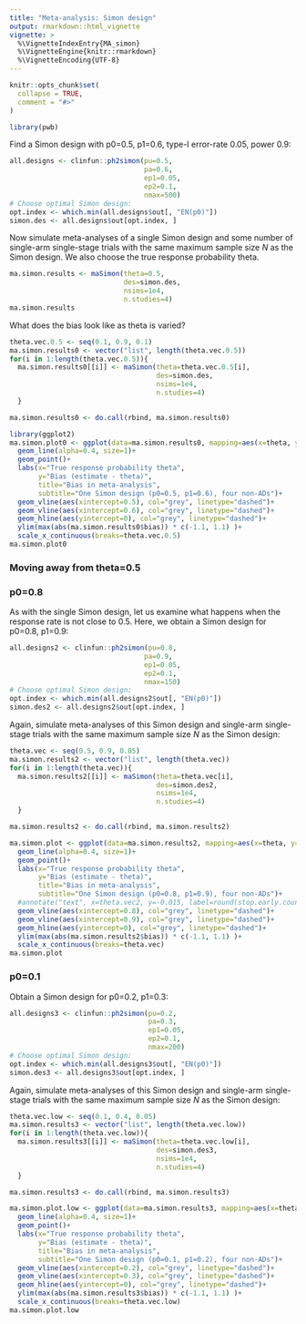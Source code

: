 ```yaml
---
title: "Meta-analysis: Simon design"
output: rmarkdown::html_vignette
vignette: >
  %\VignetteIndexEntry{MA_simon}
  %\VignetteEngine{knitr::rmarkdown}
  %\VignetteEncoding{UTF-8}
---
```


```r
knitr::opts_chunk$set(
  collapse = TRUE,
  comment = "#>"
)
```

```r
library(pwb)
```

Find a Simon design with p0=0.5, p1=0.6, type-I error-rate 0.05, power
0.9:

```r
all.designs <- clinfun::ph2simon(pu=0.5,
                                 pa=0.6,
                                 ep1=0.05,
                                 ep2=0.1,
                                 nmax=500)
# Choose optimal Simon design:
opt.index <- which.min(all.designs$out[, "EN(p0)"])
simon.des <- all.designs$out[opt.index, ]
```

Now simulate meta-analyses of a single Simon design and some number of single-arm single-stage trials with the same maximum sample size _N_ as the Simon design. We also choose the true response probability theta.

```r
ma.simon.results <- maSimon(theta=0.5,
                            des=simon.des,
                            nsims=1e4,
                            n.studies=4)
ma.simon.results
```

What does the bias look like as theta is varied?

```r
theta.vec.0.5 <- seq(0.1, 0.9, 0.1)
ma.simon.results0 <- vector("list", length(theta.vec.0.5))
for(i in 1:length(theta.vec.0.5)){
  ma.simon.results0[[i]] <- maSimon(theta=theta.vec.0.5[i],
                                    des=simon.des,
                                    nsims=1e4,
                                    n.studies=4)
  }

ma.simon.results0 <- do.call(rbind, ma.simon.results0)
```


```r
library(ggplot2)
ma.simon.plot0 <- ggplot(data=ma.simon.results0, mapping=aes(x=theta, y=bias, col=type))+
  geom_line(alpha=0.4, size=1)+
  geom_point()+
  labs(x="True response probability theta",
       y="Bias (estimate - theta)",
       title="Bias in meta-analysis",
       subtitle="One Simon design (p0=0.5, p1=0.6), four non-ADs")+
  geom_vline(aes(xintercept=0.5), col="grey", linetype="dashed")+
  geom_vline(aes(xintercept=0.6), col="grey", linetype="dashed")+
  geom_hline(aes(yintercept=0), col="grey", linetype="dashed")+
  ylim(max(abs(ma.simon.results0$bias)) * c(-1.1, 1.1) )+
  scale_x_continuous(breaks=theta.vec.0.5)
ma.simon.plot0
```

### Moving away from theta=0.5

### p0=0.8

As with the single Simon design, let us examine what happens when the response rate is not close to 0.5. Here, we obtain a Simon design for p0=0.8, p1=0.9:

```r
all.designs2 <- clinfun::ph2simon(pu=0.8,
                                 pa=0.9,
                                 ep1=0.05,
                                 ep2=0.1,
                                 nmax=150)
# Choose optimal Simon design:
opt.index <- which.min(all.designs2$out[, "EN(p0)"])
simon.des2 <- all.designs2$out[opt.index, ]
```

Again, simulate meta-analyses of this Simon design and single-arm single-stage trials with the same maximum sample size _N_ as the Simon design:

```r
theta.vec <- seq(0.5, 0.9, 0.05)
ma.simon.results2 <- vector("list", length(theta.vec))
for(i in 1:length(theta.vec)){
  ma.simon.results2[[i]] <- maSimon(theta=theta.vec[i],
                                    des=simon.des2,
                                    nsims=1e4,
                                    n.studies=4)
  }

ma.simon.results2 <- do.call(rbind, ma.simon.results2)


```
```r
ma.simon.plot <- ggplot(data=ma.simon.results2, mapping=aes(x=theta, y=bias, col=type))+
  geom_line(alpha=0.4, size=1)+
  geom_point()+
  labs(x="True response probability theta",
       y="Bias (estimate - theta)",
       title="Bias in meta-analysis",
       subtitle="One Simon design (p0=0.8, p1=0.9), four non-ADs")+
  #annotate("text", x=theta.vec2, y=-0.015, label=round(stop.early.count2,2))+
  geom_vline(aes(xintercept=0.8), col="grey", linetype="dashed")+
  geom_vline(aes(xintercept=0.9), col="grey", linetype="dashed")+
  geom_hline(aes(yintercept=0), col="grey", linetype="dashed")+
  ylim(max(abs(ma.simon.results2$bias)) * c(-1.1, 1.1) )+
  scale_x_continuous(breaks=theta.vec)
ma.simon.plot
```

### p0=0.1

Obtain a Simon design for p0=0.2, p1=0.3:

```r
all.designs3 <- clinfun::ph2simon(pu=0.2,
                                  pa=0.3,
                                  ep1=0.05,
                                  ep2=0.1,
                                  nmax=200)
# Choose optimal Simon design:
opt.index <- which.min(all.designs3$out[, "EN(p0)"])
simon.des3 <- all.designs3$out[opt.index, ]
```

Again, simulate meta-analyses of this Simon design and single-arm single-stage trials with the same maximum sample size _N_ as the Simon design:

```r
theta.vec.low <- seq(0.1, 0.4, 0.05)
ma.simon.results3 <- vector("list", length(theta.vec.low))
for(i in 1:length(theta.vec.low)){
  ma.simon.results3[[i]] <- maSimon(theta=theta.vec.low[i],
                                    des=simon.des3,
                                    nsims=1e4,
                                    n.studies=4)
  }

ma.simon.results3 <- do.call(rbind, ma.simon.results3)
```

```r
ma.simon.plot.low <- ggplot(data=ma.simon.results3, mapping=aes(x=theta, y=bias, col=type))+
  geom_line(alpha=0.4, size=1)+
  geom_point()+
  labs(x="True response probability theta",
       y="Bias (estimate - theta)",
       title="Bias in meta-analysis",
       subtitle="One Simon design (p0=0.1, p1=0.2), four non-ADs")+
  geom_vline(aes(xintercept=0.2), col="grey", linetype="dashed")+
  geom_vline(aes(xintercept=0.3), col="grey", linetype="dashed")+
  geom_hline(aes(yintercept=0), col="grey", linetype="dashed")+
  ylim(max(abs(ma.simon.results3$bias)) * c(-1.1, 1.1) )+
  scale_x_continuous(breaks=theta.vec.low)
ma.simon.plot.low
```
